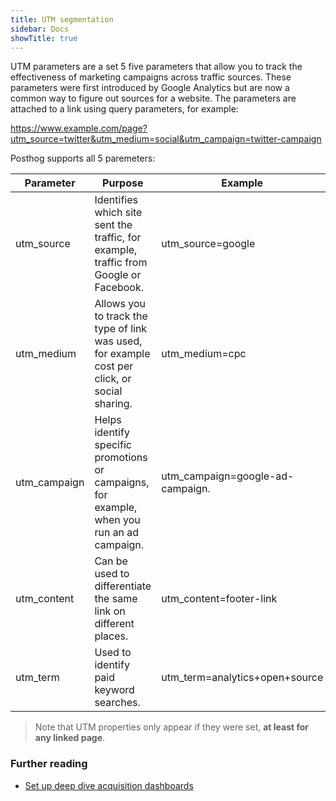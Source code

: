 ```yaml
---
title: UTM segmentation
sidebar: Docs
showTitle: true
---
```


<FeatureAvailability allPlans />

UTM parameters are a set 5 five parameters that allow you to track the effectiveness of marketing 
campaigns across traffic sources. These parameters were first introduced by Google Analytics but are 
now a common way to figure out sources for a website. The parameters are attached to a link using 
query parameters, for example:

https://www.example.com/page?utm_source=twitter&utm_medium=social&utm_campaign=twitter-campaign

Posthog supports all 5 paremeters:

| Parameter    | Purpose                                                                                       | Example                         |
|--------------|-----------------------------------------------------------------------------------------------|---------------------------------|
| utm_source   | Identifies which site sent the traffic, for example, traffic from Google or Facebook.         | utm_source=google               |
| utm_medium   | Allows you to track the type of link was used, for example cost per click, or social sharing. | utm_medium=cpc                  |
| utm_campaign | Helps identify specific promotions or campaigns, for example, when you run an ad campaign.    | utm_campaign=google-ad-campaign. |
| utm_content  | Can be used to differentiate the same link on different places.                               | utm_content=footer-link         |
| utm_term     | Used to identify paid keyword searches.                                                       | utm_term=analytics+open+source  |

> Note that UTM properties only appear if they were set, **at least for any linked page**.

### Further reading

- [Set up deep dive acquisition dashboards](/tutorials/taxonomy-acquisition)